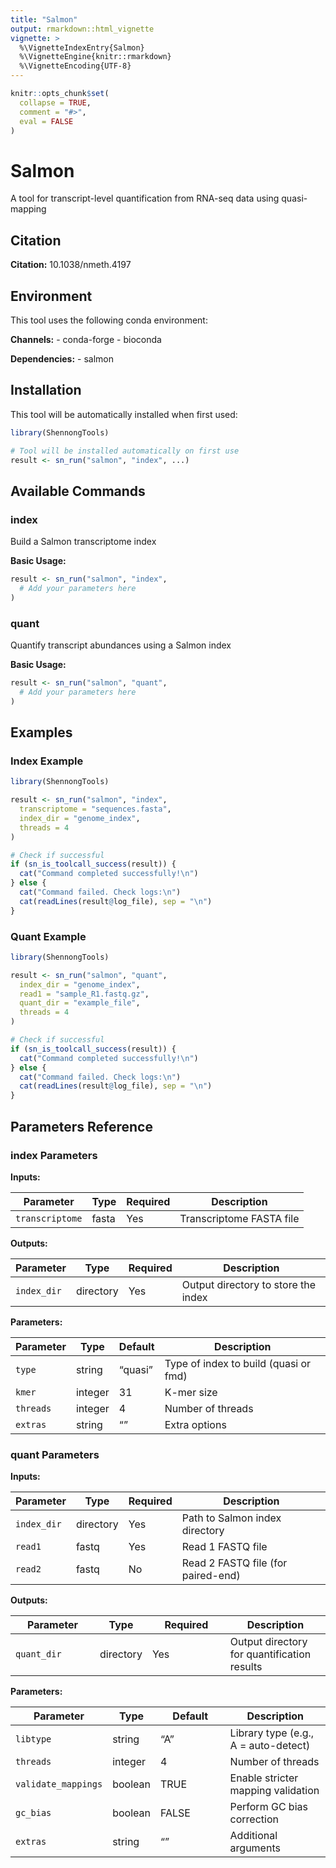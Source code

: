 ```yaml
---
title: "Salmon"
output: rmarkdown::html_vignette
vignette: >
  %\VignetteIndexEntry{Salmon}
  %\VignetteEngine{knitr::rmarkdown}
  %\VignetteEncoding{UTF-8}
---
```


```r
knitr::opts_chunk$set(
  collapse = TRUE,
  comment = "#>",
  eval = FALSE
)
```

# Salmon

A tool for transcript-level quantification from RNA-seq data using quasi-mapping

## Citation

**Citation:** 10.1038/nmeth.4197

## Environment

This tool uses the following conda environment:

**Channels:**
- conda-forge
- bioconda

**Dependencies:**
- salmon

## Installation

This tool will be automatically installed when first used:

```r
library(ShennongTools)

# Tool will be installed automatically on first use
result <- sn_run("salmon", "index", ...)
```

## Available Commands

### index

Build a Salmon transcriptome index

**Basic Usage:**

```r
result <- sn_run("salmon", "index",
  # Add your parameters here
)
```

### quant

Quantify transcript abundances using a Salmon index

**Basic Usage:**

```r
result <- sn_run("salmon", "quant",
  # Add your parameters here
)
```

## Examples

### Index Example

```r
library(ShennongTools)

result <- sn_run("salmon", "index",
  transcriptome = "sequences.fasta",
  index_dir = "genome_index",
  threads = 4
)

# Check if successful
if (sn_is_toolcall_success(result)) {
  cat("Command completed successfully!\n")
} else {
  cat("Command failed. Check logs:\n")
  cat(readLines(result@log_file), sep = "\n")
}
```

### Quant Example

```r
library(ShennongTools)

result <- sn_run("salmon", "quant",
  index_dir = "genome_index",
  read1 = "sample_R1.fastq.gz",
  quant_dir = "example_file",
  threads = 4
)

# Check if successful
if (sn_is_toolcall_success(result)) {
  cat("Command completed successfully!\n")
} else {
  cat("Command failed. Check logs:\n")
  cat(readLines(result@log_file), sep = "\n")
}
```

## Parameters Reference

### index Parameters

**Inputs:**

| Parameter | Type | Required | Description |
|-----------|------|----------|-------------|
| `transcriptome` | fasta | Yes | Transcriptome FASTA file |

**Outputs:**

| Parameter | Type | Required | Description |
|-----------|------|----------|-------------|
| `index_dir` | directory | Yes | Output directory to store the index |

**Parameters:**

| Parameter | Type | Default | Description |
|-----------|------|---------|-------------|
| `type` | string | "quasi" | Type of index to build (quasi or fmd) |
| `kmer` | integer | 31 | K-mer size |
| `threads` | integer | 4 | Number of threads |
| `extras` | string | "" | Extra options |

### quant Parameters

**Inputs:**

| Parameter | Type | Required | Description |
|-----------|------|----------|-------------|
| `index_dir` | directory | Yes | Path to Salmon index directory |
| `read1` | fastq | Yes | Read 1 FASTQ file |
| `read2` | fastq | No | Read 2 FASTQ file (for paired-end) |

**Outputs:**

| Parameter | Type | Required | Description |
|-----------|------|----------|-------------|
| `quant_dir` | directory | Yes | Output directory for quantification results |

**Parameters:**

| Parameter | Type | Default | Description |
|-----------|------|---------|-------------|
| `libtype` | string | "A" | Library type (e.g., A = auto-detect) |
| `threads` | integer | 4 | Number of threads |
| `validate_mappings` | boolean | TRUE | Enable stricter mapping validation |
| `gc_bias` | boolean | FALSE | Perform GC bias correction |
| `extras` | string | "" | Additional arguments |

